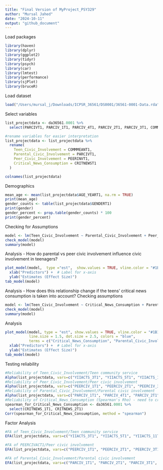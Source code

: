 ```yaml
---
title: "Final Version of MyProject_PSY329"
author: "Mursal Jahed"
date: "2024-10-11"
output: "github_document"
---
```

Load packages
```r
library(haven)
library(dplyr)
library(ggplot2)
library(tidyr) 
library(psych)
library(car)
library(lmtest)
library(performance)
library(sjPlot)
library(bruceR)
```

Load dataset
```r
load("/Users/mursal_j/Downloads/ICPSR_36561/DS0001/36561-0001-Data.rda")
```

Select variables
```r
list_projectdata <- da36561.0001 %>% 
  select(PARCIVT1, PARCIV_1T1, PARCIV_4T1, PARCIV_2T1, PARCIV_3T1, COMMMEANT1, YIIACTS_3T1, YIIACTS_5T1, YIIACTS_11T1, YIIACTS_13T1, YIIACTS_15T1, PEERINVT1, PEERCIV_1T1, PEERCIV_2T1, PEERCIV_3T1, GENDERT1, GRADET1, CRITNEWST1, CRITNEWS_1T1, CRITNEWS_2T1, AGE_YEART1)

#rename variables for easier interpretation
list_projectdata <- list_projectdata %>%
  rename(
    Teen_Civic_Involvement = COMMMEANT1,
    Parental_Civic_Involvement = PARCIVT1,
    Peer_Civic_Involvement = PEERINVT1,
    Critical_News_Consumption = CRITNEWST1
  )

colnames(list_projectdata)

```
Demographics
```r
mean_age <- mean(list_projectdata$AGE_YEART1, na.rm = TRUE)
print(mean_age)
gender_counts <- table(list_projectdata$GENDERT1)
print(gender)
gender_percent <- prop.table(gender_counts) * 100
print(gender_percent)
```

Checking for Assumptions
```r
model <- lm(Teen_Civic_Involvement ~ Parental_Civic_Involvement + Peer_Civic_Involvement, data = list_projectdata)
check_model(model)
summary(model)
```
Analysis - How do parental vs peer civic involvement influence civic involvement in teenagers?
```r
plot_model(model,  type ="est",  show.values = TRUE, vline.color = "#1B191999", line.size = 1.5, dot.size = 2.5, colors = "blue")+ ggtitle("Parental and Peer Influence on Teen Civic Involvement") +
  xlab("Predictors") +  # Label for x-axis
  ylab("Estimates (Effect Size)")
tab_model(model)

```

Analysis - How does this relationship change if the teens' critical news consumption is taken into account?
Checking assumptions
```r
model <- lm(Teen_Civic_Involvement ~ Critical_News_Consumption + Parental_Civic_Involvement + Peer_Civic_Involvement, data = list_projectdata)
check_model(model)
summary(model)
```
Analysis
```r
plot_model(model, type = "est", show.values = TRUE, vline.color = "#1B191999", 
           line.size = 1.5, dot.size = 2.5, colors = "blue", 
           terms = c("Critical_News_Consumption", "Parental_Civic_Involvement", "Peer_Civic_Involvement")) + ggtitle("Critial News Consumption Influences Teen Civic Involvement") +
  xlab("Predictors") +  # Label for x-axis
  ylab("Estimates (Effect Size)")
tab_model(model)
```

Testing reliability
```r
#Reliability of Teen_Civic_Involvement/Teen community service
Alpha(list_projectdata, vars=c("YIIACTS_3T1", "YIIACTS_5T1", "YIIACTS_11T1", "YIIACTS_13T1", "YIIACTS_15T1"))
#Reliability of Peer_Civic_Involvement/Peer civic involvement
Alpha(list_projectdata, vars=c("PEERCIV_1T1", "PEERCIV_2T1", "PEERCIV_3T1"))
#Reliability of Parental_Civic_Involvement/Parental civic involvement
Alpha(list_projectdata, vars=c("PARCIV_1T1", "PARCIV_4T1", "PARCIV_2T1", "PARCIV_3T1"))
#Reliability of Critical_News_Consumption (Spearman's Rho) - need to create a data set and only select those two
spearman_for_Critical_News_Consumption <- da36561.0001 %>% 
  select(CRITNEWS_1T1, CRITNEWS_2T1)
Corr(spearman_for_Critical_News_Consumption, method = "spearman")
```
Factor Analysis
```r
#FA of Teen_Civic_Involvement/Teen community service
EFA(list_projectdata, vars=c("YIIACTS_3T1", "YIIACTS_5T1", "YIIACTS_11T1", "YIIACTS_13T1", "YIIACTS_15T1"), method = "pa", plot.scree = TRUE, nfactors = c("parallel"))
```

```r
#FA of PEERCIVACT1/Peer civic involvement
EFA(list_projectdata, vars=c("PEERCIV_1T1", "PEERCIV_2T1", "PEERCIV_3T1"), method = "pa", plot.scree = TRUE, nfactors = c("parallel"))

```

```r
#FA of Parental_Civic_Involvement/Parental civic involvement
EFA(list_projectdata, vars=c("PARCIV_1T1", "PARCIV_2T1", "PARCIV_3T1", "PARCIV_4T1"), method = "pa", plot.scree = TRUE, nfactors = c("parallel"))
```

